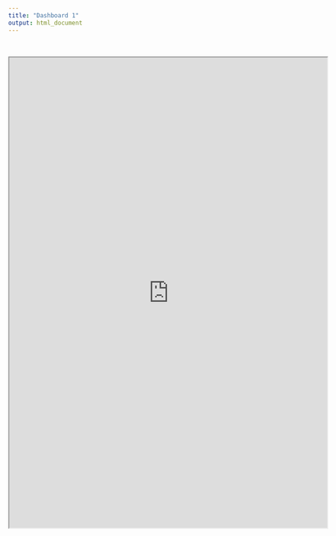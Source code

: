 ```yaml
---
title: "Dashboard 1"
output: html_document
---
```


<br>


<iframe src="https://public.tableau.com/views/ThePeopleoftheRooseveltRowArtsDistrict/Dashboard1?:showVizHome=no&:embed=true"
 width="645" height="955"></iframe>